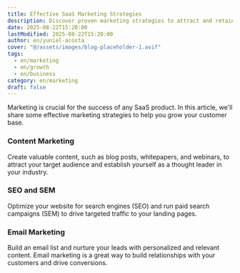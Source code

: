 ```yaml
---
title: Effective SaaS Marketing Strategies
description: Discover proven marketing strategies to attract and retain customers for your SaaS product.
date: 2025-08-22T15:20:00
lastModified: 2025-08-22T15:20:00
author: en/yuniel-acosta
cover: "@/assets/images/blog-placeholder-1.avif"
tags:
  - en/marketing
  - en/growth
  - en/business
category: en/marketing
draft: false
---
```


Marketing is crucial for the success of any SaaS product. In this article, we'll share some effective marketing strategies to help you grow your customer base.

### Content Marketing

Create valuable content, such as blog posts, whitepapers, and webinars, to attract your target audience and establish yourself as a thought leader in your industry.

### SEO and SEM

Optimize your website for search engines (SEO) and run paid search campaigns (SEM) to drive targeted traffic to your landing pages.

### Email Marketing

Build an email list and nurture your leads with personalized and relevant content. Email marketing is a great way to build relationships with your customers and drive conversions.